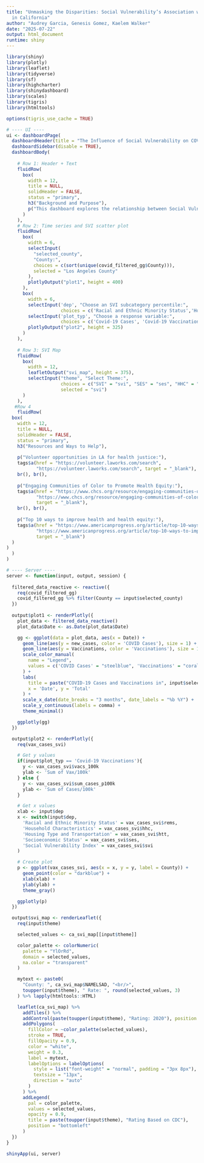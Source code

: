 ---
title: "Unmasking the Disparities: Social Vulnerability’s Association with COVID-19
  in California"
author: "Audrey Garcia, Genesis Gomez, Kaelem Walker"
date: "2025-07-22"
output: html_document
runtime: shiny
---

```{r setup, include=FALSE}
library(shiny)
library(plotly)
library(leaflet)
library(tidyverse)
library(sf)
library(highcharter)
library(shinydashboard)
library(scales)
library(tigris)
library(htmltools)

options(tigris_use_cache = TRUE)

# ---- UI ----
ui <- dashboardPage(
  dashboardHeader(title = "The Influence of Social Vulnerability on COVID-19", titleWidth = 500),
  dashboardSidebar(disable = TRUE),
  dashboardBody(
    
    # Row 1: Header + Text
    fluidRow(
      box(
        width = 12,
        title = NULL,
        solidHeader = FALSE,
        status = "primary",
        h3("Background and Purpose"),
        p("This dashboard explores the relationship between Social Vulnerability Index (SVI) factors and the spread of COVID-19 across counties in California. This study highlights the existence of disparities in Covid-19 cases and vaccination rates within socially vulnerable communities. Our models demonstrates a strong, statistically significant positive correlation between racial and ethnic minority status and COVID-19 cases. Specifically, this subcategory of the SVI showed the highest positive correlation. This finding suggests that communities with a higher proportion of racial and ethnic minorities experienced a greater number of COVID-19 cases. Conversely, a notable negative correlation between household characteristics (another SVI subcategory) and COVID-19 vaccination rates. This suggests that communities characterized by a higher proportionof certain household characteristics (e.g., age, disabilities, single-parent households, etc.,)experienced lower COVID-19 vaccination rates.")
      )
    ),
    # Row 2: Time series and SVI scatter plot
    fluidRow(
      box(
        width = 6,
        selectInput(
          "selected_county", 
          "County:",
          choices = c(sort(unique(covid_filtered_gg$County))),
          selected = "Los Angeles County"
        ),
        plotlyOutput("plot1", height = 400)
      ),
      box(
        width = 6,
        selectInput('dep', "Choose an SVI subcategory percentile:",
                    choices = c('Racial and Ethnic Minority Status','Household Characteristics', 'Housing Type and Transportation', 'Socioeconomic Status', 'Social Vulnerability Index')),
        selectInput('plot_typ', "Choose a response variable:",
                    choices = c('Covid-19 Cases', 'Covid-19 Vaccinations')),
        plotlyOutput("plot2", height = 325)
      )
    ),
    
    # Row 3: SVI Map
    fluidRow(
      box(
        width = 12,
        leafletOutput("svi_map", height = 375),
        selectInput("theme", "Select Theme:",
                    choices = c("SVI" = "svi", "SES" = "ses", "HHC" = "hhc", "REMS" = "rems", "HTT" = "htt"),
                    selected = "svi")
      )
    ),
   #Row 4
    fluidRow(
  box(
    width = 12,
    title = NULL,
    solidHeader = FALSE,
    status = "primary",
    h3("Resources and Ways to Help"),
    
    p("Volunteer opportunities in LA for health justice:"),
    tags$a(href = "https://volunteer.laworks.com/search", 
           "https://volunteer.laworks.com/search", target = "_blank"),
    br(), br(),
    
    p("Engaging Communities of Color to Promote Health Equity:"),
    tags$a(href = "https://www.chcs.org/resource/engaging-communities-of-color-topromote-health-equity-five-lessons-from-new-york-based-health-care-organizations/", 
           "https://www.chcs.org/resource/engaging-communities-of-color-topromote-health-equity-five-lessons-from-new-york-based-health-care-organizations/", 
           target = "_blank"),
    br(), br(),
    
    p("Top 10 ways to improve health and health equity:"),
    tags$a(href = "https://www.americanprogress.org/article/top-10-ways-to-improve-health-and-health-equity/", 
           "https://www.americanprogress.org/article/top-10-ways-to-improve-health-and-health-equity/", 
           target = "_blank")
  )
)
  )
)

# ---- Server ----
server <- function(input, output, session) {
  
  filtered_data_reactive <- reactive({
    req(covid_filtered_gg)
    covid_filtered_gg %>% filter(County == input$selected_county)
  })
  
  output$plot1 <- renderPlotly({
    plot_data <- filtered_data_reactive()
    plot_data$Date <- as.Date(plot_data$Date)

    gg <- ggplot(data = plot_data, aes(x = Date)) +
      geom_line(aes(y = new_cases, color = 'COVID Cases'), size = 1) +
      geom_line(aes(y = Vaccinations, color = 'Vaccinations'), size = 1) +
      scale_color_manual(
        name = "Legend",
        values = c('COVID Cases' = "steelblue", 'Vaccinations' = "coral2")
      ) +
      labs(
        title = paste("COVID-19 Cases and Vaccinations in", input$selected_county),
        x = 'Date', y = 'Total'
      ) +
      scale_x_date(date_breaks = "3 months", date_labels = "%b %Y") +
      scale_y_continuous(labels = comma) +
      theme_minimal()

    ggplotly(gg)
  })

  output$plot2 <- renderPlotly({
    req(vax_cases_svi)

    # Get y values
    if(input$plot_typ == 'Covid-19 Vaccinations'){
      y <- vax_cases_svi$vacs_100k
      ylab <- 'Sum of Vax/100k'
    } else {
      y <- vax_cases_svi$sum_cases_p100k
      ylab <- 'Sum of Cases/100k'
    }

    # Get x values
    xlab <- input$dep
    x <- switch(input$dep,
      'Racial and Ethnic Minority Status' = vax_cases_svi$rems,
      'Household Characteristics' = vax_cases_svi$hhc,
      'Housing Type and Transportation' = vax_cases_svi$htt,
      'Socioeconomic Status' = vax_cases_svi$ses,
      'Social Vulnerability Index' = vax_cases_svi$svi
    )

    # Create plot
    p <- ggplot(vax_cases_svi, aes(x = x, y = y, label = County)) +
      geom_point(color = "darkblue") +
      xlab(xlab) +
      ylab(ylab) +
      theme_gray()

    ggplotly(p)
  })

  output$svi_map <- renderLeaflet({
    req(input$theme)

    selected_values <- ca_svi_map[[input$theme]]

    color_palette <- colorNumeric(
      palette = "YlOrRd",
      domain = selected_values,
      na.color = "transparent"
    )

    mytext <- paste0(
      "County: ", ca_svi_map$NAMELSAD, "<br/>",
      toupper(input$theme), " Rate: ", round(selected_values, 3)
    ) %>% lapply(htmltools::HTML)

    leaflet(ca_svi_map) %>%
      addTiles() %>%
      addControl(paste(toupper(input$theme), "Rating: 2020"), position = "topleft") %>%
      addPolygons(
        fillColor = ~color_palette(selected_values),
        stroke = TRUE,
        fillOpacity = 0.9,
        color = "white",
        weight = 0.3,
        label = mytext,
        labelOptions = labelOptions(
          style = list("font-weight" = "normal", padding = "3px 8px"),
          textsize = "13px",
          direction = "auto"
        )
      ) %>%
      addLegend(
        pal = color_palette,
        values = selected_values,
        opacity = 0.9,
        title = paste(toupper(input$theme), "Rating Based on CDC"),
        position = "bottomleft"
      )
  })
}

shinyApp(ui, server)
```
